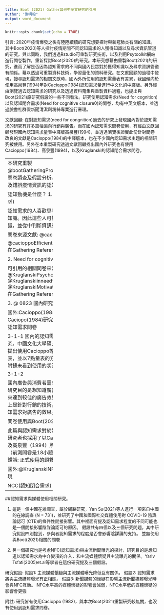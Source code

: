 ```yaml
---
title: Boot (2021) Gather其他中英文研究的引用 
author: "謝明翰"
output: word_document
---
```


```r
knitr::opts_chunk$set(echo = TRUE)
```

引言:
2020年疫情爆發之後有陸陸續續的研究想要探討與新冠肺炎有關的知識。其中Boot(2020)等人探討疫情期間不同認知需求的人獲得知識以及尋求資訊管道的研究。與此同時，我們透過Rstudio可重製研究技術，以及利用Psytoolkit網站進行問卷製作，重新探討Boot(2020)的研究。本研究想藉由重製Boot(2021)的研究，進而了解是否因為認知需求的不同與國內民眾對於獲得知識以及尋求資訊管道有關係。藉以透過可重製資料技術，學習量化的資料研究。在文獻回顧的過程中發現，搜尋認知需求的相關文獻時，國內外所使用的認知需量表有差異，我國傾向於使用高泉豐(1994)年對Cacioppo(1984)認知需求量進行中文化的中譯版。另外經由瀏覽過去認知需求的研究以及透過資料蒐集與重製資料過程，也提出與Boot(2021)原研究假設的一些不同看法。研究使用認知需求(Need for cognition)以及認知閉合需求(Need for cognitive closure0)的問卷，均有中英文版本，並透過臉書社群假新聞清潔劑粉絲專業進行審理。


文獻回顧: 在對認知需求(need for congnition)過去的研究上發現國內對於認知需求的研究有許多篇幅偏向行銷與廣告。而在國內認知需求問卷使用，有經由文獻回顧發現國內認知需求量表中譯版高泉豐(1994)，並透過瀏覽後證實此份針對問卷改良的文獻是Cacioppo(1984)的中譯版本，也在不少國內認知需求主題的相關研究被使用。另外在本重製研究透過文獻回顧找出國內外研究也有使用Cacioppo(1984)、高泉豐(1994)，以及Kruglanski的認知閉合需求問卷。

---------------------
本研究重製 @bootGatheringProcessingInterpreting2021 的問卷調查及假設分析，探討台灣地區民眾相信正確及錯誤疫情資訊的認知動機因素。

認知動機是什麼？
1. Need for cognition(認知需求)

認知需求的人喜歡思考的歷程，他們普遍想要了解知識。因此這些人可能會運用不同的管道去獲得知識，並從中判斷資訊的真實度。

問卷來源文獻: @cacioppoNeedCognition1982; 

@cacioppoEfficientAssessmentNeed1984  (# 在Gathering Reference裡面的6.19)

2. Need for cognitive closure(認知閉合需求)

















可引用的相關問卷來源文獻: @KruglanskiPsychologicalTheoryTesting1997
                          @Kruglanskiinneedforcognitiveclosure1994
                          @KruglanskiMotivatedclosingofthemind1996(# 在Gathering Reference裡面的9)
                      



3.
@ 0823  國內研究
3-1關於國內引用NC問卷

國外:Cacioppo(1984)
國內: 高泉豐(1994)，將Caciopo(1984)研究進行修訂後，適合國內使用的認知需求問卷

3-1-1
國內的認知需求研究有用在行銷方面的研究，中國文化大學碩士學位學程論文在研究工具有提出使用Cacioppo等人(1982)認知需求18項量表，並以7點量表的方式使用。但是研究結果以及附錄未看到使用的狀況。


3-1-2

國內廣告與消費者需求(陳正男，丁學勤,2005)，研究目的是想知道廣告主應如何運用廣告訊息策略來達到較佳的廣告效果。研究假設設立在許多假設上是針對行銷的技術，而又額外的探討消費者的認知需求對廣告的效果。

問卷使用與Boot(2021)尋找的國內引用:

此篇與認知需求對於媒體資訊使用較無關聯，不過研究者也採用了以Cacioppo and Petty（1982）及高泉豐（1994）所建構的量表，總共12小題（前測問卷是18小題），並採用李克氏5點量表。
錯誤: 正式使用的題數並未在研究中提及






國外:@KruglanskiNFCscale(2013)
國內:尚未發現

NCC(認知閉合需求)








-----------------------------

##認知需求與媒體使用相關研究。

(1)
 這是一個中國在線調查，屬於網路研究，Yan Su(2021)等人進行一項來自中國的在線調查 (N = 731)，並研究了中國和國際社交媒體使用對 COVID-19 陰謀論認可  (CTE)的條件性間接影響。其中裡面有提及認知需求程度的不同可能也是一個間接影響陰謀論認可的原因。
 假設共有四個以及三個研究問題。其中研究假設四則提到，參與者認知需求的程度是否會影響陰謀論的支持。
 並無使用與Boot(2021)相關的問卷

(2)
另一個研究也是考慮NFC(認知需求)與主流新聞曝光的探討，研究目的是想知道以認知需求為中介變項的介入，和主流媒體懷疑與主流曝光的關係。Yariv Tsfati(2005)et.al等學者在這份研究提及三個假設。

研究假設:
假設1: 主流媒體懷疑與主流媒體曝光降低互有關係。
假設2: 認知需求將與主流媒體曝光有正相關。
假設3: 新聞媒體的懷疑在影響主流新聞媒體曝光時會與NFC互動。  NFC水平高的媒體懷疑的影響會減弱，NFC水平低的媒體懷疑的影響會更強

附註: 研究皆有使用Cacioppo (1982)，與本次Boot(2021)重製研究較無關，也沒有使用到認知需求問卷。